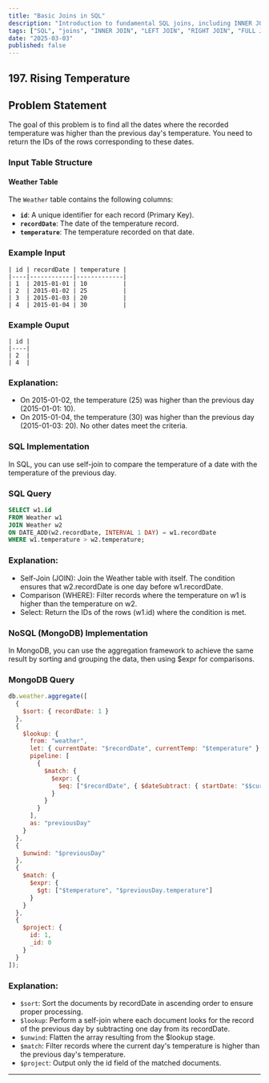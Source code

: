 ```yaml
---
title: "Basic Joins in SQL"
description: "Introduction to fundamental SQL joins, including INNER JOIN, LEFT JOIN, RIGHT JOIN, and FULL JOIN, with examples and use cases."
tags: ["SQL", "joins", "INNER JOIN", "LEFT JOIN", "RIGHT JOIN", "FULL JOIN", "database"]
date: "2025-03-03"
published: false
---
```



## 197. Rising Temperature


## Problem Statement

The goal of this problem is to find all the dates where the recorded temperature was higher than the previous day's temperature. You need to return the IDs of the rows corresponding to these dates.

### Input Table Structure

#### Weather Table

The `Weather` table contains the following columns:

- **`id`**: A unique identifier for each record (Primary Key).
- **`recordDate`**: The date of the temperature record.
- **`temperature`**: The temperature recorded on that date.

### Example Input

```table
| id | recordDate | temperature |
|----|------------|-------------|
| 1  | 2015-01-01 | 10          |
| 2  | 2015-01-02 | 25          |
| 3  | 2015-01-03 | 20          |
| 4  | 2015-01-04 | 30          |

```

### Example Ouput

```table
| id |
|----|
| 2  |
| 4  |
```

### Explanation:
- On 2015-01-02, the temperature (25) was higher than the previous day (2015-01-01: 10).
- On 2015-01-04, the temperature (30) was higher than the previous day (2015-01-03: 20).
No other dates meet the criteria.


### SQL Implementation
In SQL, you can use self-join to compare the temperature of a date with the temperature of the previous day.


### SQL Query

```sql
SELECT w1.id
FROM Weather w1
JOIN Weather w2
ON DATE_ADD(w2.recordDate, INTERVAL 1 DAY) = w1.recordDate
WHERE w1.temperature > w2.temperature;
```


### Explanation:
- Self-Join (JOIN): Join the Weather table with itself. The condition ensures that w2.recordDate is one day before w1.recordDate.
- Comparison (WHERE): Filter records where the temperature on w1 is higher than the temperature on w2.
- Select: Return the IDs of the rows (w1.id) where the condition is met.

### NoSQL (MongoDB) Implementation
In MongoDB, you can use the aggregation framework to achieve the same result by sorting and grouping the data, then using $expr for comparisons.

### MongoDB Query

```js
db.weather.aggregate([
  {
    $sort: { recordDate: 1 }
  },
  {
    $lookup: {
      from: "weather",
      let: { currentDate: "$recordDate", currentTemp: "$temperature" },
      pipeline: [
        {
          $match: {
            $expr: {
              $eq: ["$recordDate", { $dateSubtract: { startDate: "$$currentDate", unit: "day", amount: 1 } }]
            }
          }
        }
      ],
      as: "previousDay"
    }
  },
  {
    $unwind: "$previousDay"
  },
  {
    $match: {
      $expr: {
        $gt: ["$temperature", "$previousDay.temperature"]
      }
    }
  },
  {
    $project: {
      id: 1,
      _id: 0
    }
  }
]);
```

### Explanation:
- ``$sort``: Sort the documents by recordDate in ascending order to ensure proper processing.
- ``$lookup``: Perform a self-join where each document looks for the record of the previous day by subtracting one day from its recordDate.
- ``$unwind``: Flatten the array resulting from the $lookup stage.
- ``$match``: Filter records where the current day's temperature is higher than the previous day's temperature.
- ``$project``: Output only the id field of the matched documents.

---------------------------